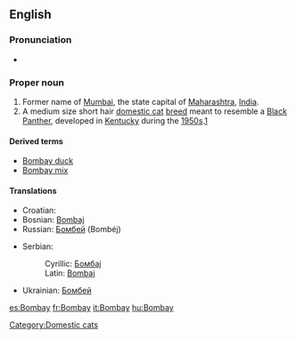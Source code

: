 {{also|bom bay}}
==English==

===Pronunciation===
* {{rhymes|eɪ}}

===Proper noun===
{{en-proper noun}}

# Former name of [[Mumbai]], the state capital of [[Maharashtra]], [[India]].
# A medium size short hair [[domestic cat]] [[breed]] meant to resemble a [[panther|Black Panther]], developed in [[Kentucky]] during the [[1950s]].[[w:Bombay (cat)|1]]

====Derived terms====
* [[Bombay duck]]
* [[Bombay mix]]

====Translations====
{{trans-top|former name of Mumbai}}
* Croatian: {{t|hr|Bombay|alt=Bòmbay|m}}
* Bosnian: [[Bombaj#Bosnian|Bombaj]] {{m}}
* Russian: [[Бомбей]] (Bombéj) {{m}}
{{trans-mid}}
* Serbian:
*: Cyrillic: [[Бомбај#Serbian|Бомбај]] {{m}}
*: Latin: [[Bombaj#Serbian|Bombaj]] {{m}}
* Ukrainian: [[Бомбей]]
{{trans-bottom}}

[[Category:Domestic cats]]

[[es:Bombay]]
[[fr:Bombay]]
[[it:Bombay]]
[[hu:Bombay]]